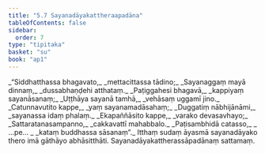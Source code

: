 ```yaml
---
title: "5.7 Sayanadāyakattheraapadāna"
tableOfContents: false
sidebar:
  order: 7
type: "tipitaka"
basket: "su"
book: "ap1"
---
```



<DynamicBreadcrumb />

<Division number="88" book="ap1" bookNo="20" page="109">

<Paragraph number="1308" type="verses" book="ap1">
_“Siddhatthassa bhagavato,_  
_mettacittassa tādino;_  
_Sayanaggaṃ mayā dinnaṃ,_  
_dussabhaṇḍehi atthataṃ._  

</Paragraph>

</Division>
<Division number="89" book="ap1" bookNo="20" page="110">

<Paragraph number="1309" type="verses" book="ap1">
_Paṭiggahesi bhagavā,_  
_kappiyaṃ sayanāsanaṃ;_  
_Uṭṭhāya sayanā tamhā,_  
_vehāsaṃ uggamī jino._  

</Paragraph>

</Division>
<Division number="90" book="ap1" bookNo="20" page="110">

<Paragraph number="1310" type="verses" book="ap1">
_Catunnavutito kappe,_  
_yaṃ sayanamadāsahaṃ;_  
_Duggatiṃ nābhijānāmi,_  
_sayanassa idaṃ phalaṃ._  

</Paragraph>

</Division>
<Division number="91" book="ap1" bookNo="20" page="110">

<Paragraph number="1311" type="verses" book="ap1">
_Ekapaññāsito kappe,_  
_varako devasavhayo;_  
_Sattaratanasampanno,_  
_cakkavattī mahabbalo._  

</Paragraph>

</Division>
<Division number="92" book="ap1" bookNo="20" page="110">

<Paragraph number="1312" type="verses" book="ap1">
_Paṭisambhidā catasso,_  
_ …pe… _  
_kataṃ buddhassa sāsanaṃ”._  

</Paragraph>

<Paragraph number="1313" book="ap1">
Itthaṃ sudaṃ āyasmā sayanadāyako thero imā gāthāyo abhāsitthāti.

</Paragraph>
</Division>

<Paragraph number="1314" type="center" book="ap1">
Sayanadāyakattherassāpadānaṃ sattamaṃ.
</Paragraph>